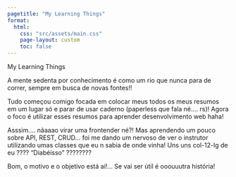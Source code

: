 ```yaml
---
pagetitle: "My Learning Things"
format:
  html:
    css: "src/assets/main.css"
    page-layout: custom
    toc: false
---
```


::::::: {#home-page-layout}
::: {#col-hero-image}
:::

::: {#home-title}
My Learning Things
:::

::: {#home-message}
A mente sedenta por conhecimento é como um rio que nunca para de correr, sempre em busca de novas fontes!!
:::

::: {#home-description}
Tudo começou comigo focada em colocar meus todos os meus resumos em um lugar só e parar de usar caderno (paperless que fala né.... rs)! Agora o foco é utilizar esses resumos para aprender desenvolvimento web haha!

Asssim.... nãaaao virar uma frontender né?! Mas aprendendo um pouco sobre API, REST, CRUD... foi me dando um nervoso de ver o instrutor utilizando umas classes que eu n sabia de onde vinha! Uns uns col-12-lg de eu ???? "Diabéisso" ????????

Bom, o motivo e o objetivo está ai!... Se vai ser útil é ooouuutra história!
:::
:::::::

